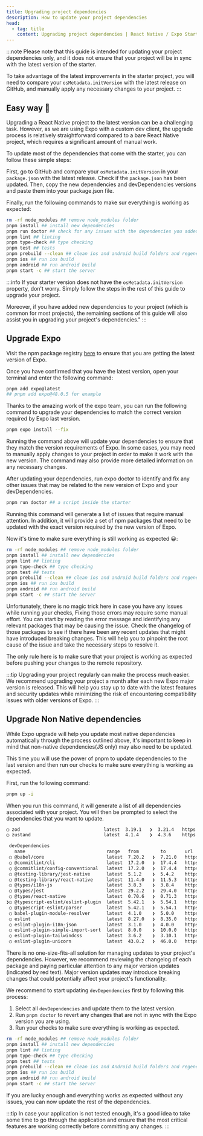 ```yaml
---
title: Upgrading project dependencies
description: How to update your project dependencies
head:
  - tag: title
    content: Upgrading project dependencies | React Native / Expo Starter
---
```



:::note
Please note that this guide is intended for updating your project dependencies only, and it does not ensure that your project will be in sync with the latest version of the starter.

To take advantage of the latest improvements in the starter project, you will need to compare your `osMetadata.initVersion` with the latest release on GitHub, and manually apply any necessary changes to your project.
:::

## Easy way 🚀

Upgrading a React Native project to the latest version can be a challenging task. However, as we are using Expo with a custom dev client, the upgrade process is relatively straightforward compared to a bare React Native project, which requires a significant amount of manual work.

To update most of the dependencies that come with the starter, you can follow these simple steps:

First, go to GitHub and compare your `osMetadata.initVersion` in your `package.json` with the latest release. Check if the `package.json` has been updated. Then, copy the new dependencies and devDependencies versions and paste them into your package.json file.

Finally, run the following commands to make sur everything is working as expected:

```bash
rm -rf node_modules ## remove node_modules folder
pnpm install ## install new dependencies
pnpm run doctor ## check for any issues with the dependencies you added to your project
pnpm lint ## linting
pnpm type-check ## type checking
pnpm test ## tests
pnpm prebuild --clean ## clean ios and android build folders and regenerate them
pnpm ios ## run ios build
pnpm android ## run android build
pnpm start -c ## start the server
```

:::info
If your starter version does not have the `osMetadata.initVersion` property, don't worry. Simply follow the steps in the rest of this guide to upgrade your project.

Moreover, if you have added new dependencies to your project (which is common for most projects), the remaining sections of this guide will also assist you in upgrading your project's dependencies."
:::

## Upgrade Expo

Visit the npm package registry [here](https://www.npmjs.com/package/expo) to ensure that you are getting the latest version of Expo.

Once you have confirmed that you have the latest version, open your terminal and enter the following command:

```bash
pnpm add expo@latest
## pnpm add expo@48.0.5 for example
```

Thanks to the amazing work of the expo team, you can run the following command to upgrade your dependencies to match the correct version required by Expo last version.

```bash
pnpm expo install --fix
```

Running the command above will update your dependencies to ensure that they match the version requirements of Expo. In some cases, you may need to manually apply changes to your project in order to make it work with the new version. The command may also provide more detailed information on any necessary changes.

After updating your dependencies, run expo doctor to identify and fix any other issues that may be related to the new version of Expo and your devDependencies.

```bash
pnpm run doctor ## a script inside the starter
```

Running this command will generate a list of issues that require manual attention. In addition, it will provide a set of npm packages that need to be updated with the exact version required by the new version of Expo.

Now it's time to make sure everything is still working as expected 😀:

```bash
rm -rf node_modules ## remove node_modules folder
pnpm install ## install new dependencies
pnpm lint ## linting
pnpm type-check ## type checking
pnpm test ## tests
pnpm prebuild --clean ## clean ios and android build folders and regenerate them
pnpm ios ## run ios build
pnpm android ## run android build
pnpm start -c ## start the server
```

Unfortunately, there is no magic trick here in case you have any issues while running your checks, Fixing those errors may require some manual effort. You can start by reading the error message and identifying any relevant packages that may be causing the issue. Check the changelog of those packages to see if there have been any recent updates that might have introduced breaking changes. This will help you to pinpoint the root cause of the issue and take the necessary steps to resolve it.

The only rule here is to make sure that your project is working as expected before pushing your changes to the remote repository.

:::tip
Upgrading your project regularly can make the process much easier. We recommend upgrading your project a month after each new Expo major version is released. This will help you stay up to date with the latest features and security updates while minimizing the risk of encountering compatibility issues with older versions of Expo.
:::

## Upgrade Non Native dependencies

While Expo upgrade will help you update most native dependencies automatically through the process outlined above, it's important to keep in mind that non-native dependencies(JS only) may also need to be updated.

This time you will use the power of pnpm to update dependencies to the last version and then run our checks to make sure everything is working as expected.

First, run the following command:

```bash
pnpm up -i
```

When you run this command, it will generate a list of all dependencies associated with your project. You will then be prompted to select the dependencies that you want to update.

```bash
◯ zod                               latest  3.19.1   ❯  3.21.4   https://zod.dev
◯ zustand                           latest  4.1.4    ❯  4.3.6    https://github.com/pmndrs/zustand

 devDependencies
   name                              range   from        to       url
 ◯ @babel/core                       latest  7.20.2   ❯  7.21.0   https://babel.dev/docs/en/next/babel-core
 ◯ @commitlint/cli                   latest  17.2.0   ❯  17.4.4   https://commitlint.js.org/
 ◯ @commitlint/config-conventional   latest  17.2.0   ❯  17.4.4   https://commitlint.js.org/
 ◯ @testing-library/jest-native      latest  5.1.2    ❯  5.4.2    https://github.com/testing-library/jest-native#readme
 ◯ @testing-library/react-native     latest  11.4.0   ❯  11.5.3   https://callstack.github.io/react-native-testing-library
 ◯ @types/i18n-js                    latest  3.8.3    ❯  3.8.4    https://github.com/DefinitelyTyped/DefinitelyTyped/tree/master/types/i18n-js
 ◯ @types/jest                       latest  29.2.2   ❯  29.4.0   https://github.com/DefinitelyTyped/DefinitelyTyped/tree/master/types/jest
 ◯ @types/react-native               latest  0.70.6   ❯  0.71.3   https://github.com/DefinitelyTyped/DefinitelyTyped/tree/master/types/react-native
❯◯ @typescript-eslint/eslint-plugin  latest  5.42.1   ❯  5.54.1   https://github.com/typescript-eslint/typescript-eslint#readme
 ◯ @typescript-eslint/parser         latest  5.42.1   ❯  5.54.1   https://github.com/typescript-eslint/typescript-eslint#readme
 ◯ babel-plugin-module-resolver      latest  4.1.0    ❯  5.0.0    https://github.com/tleunen/babel-plugin-module-resolver#readme
 ◯ eslint                            latest  8.27.0   ❯  8.35.0   https://eslint.org
 ◯ eslint-plugin-i18n-json           latest  3.1.0    ❯  4.0.0    https://github.com/godaddy/eslint-plugin-i18n-json#readme
 ◯ eslint-plugin-simple-import-sort  latest  8.0.0    ❯  10.0.0   https://github.com/lydell/eslint-plugin-simple-import-sort#readme
 ◯ eslint-plugin-tailwindcss         latest  3.6.2    ❯  3.10.1   https://github.com/francoismassart/eslint-plugin-tailwindcss
 ◯ eslint-plugin-unicorn             latest  43.0.2   ❯  46.0.0   https://github.com/sindresorhus/eslint-plugin-unicorn#readme
```

There is no one-size-fits-all solution for managing updates to your project's dependencies. However, we recommend reviewing the changelog of each package and paying particular attention to any major version updates (indicated by red text). Major version updates may introduce breaking changes that could potentially affect your project's functionality.

We recommend to start updating `devDependencies` first by following this process:

1. Select all `devDependencies` and update them to the latest version.
2. Run `pnpm doctor` to revert any changes that are not in sync with the Expo version you are using.
3. Run your checks to make sure everything is working as expected.

```bash
rm -rf node_modules ## remove node_modules folder
pnpm install ## install new dependencies
pnpm lint ## linting
pnpm type-check ## type checking
pnpm test ## tests
pnpm prebuild --clean ## clean ios and Android build folders and regenerate them
pnpm ios ## run ios build
pnpm android ## run android build
pnpm start -c ## start the server
```

If you are lucky enough and everything works as expected without any issues, you can now update the rest of the dependencies.

:::tip
In case your application is not tested enough, it's a good idea to take some time to go through the application and ensure that the most critical features are working correctly before committing any changes.
:::
